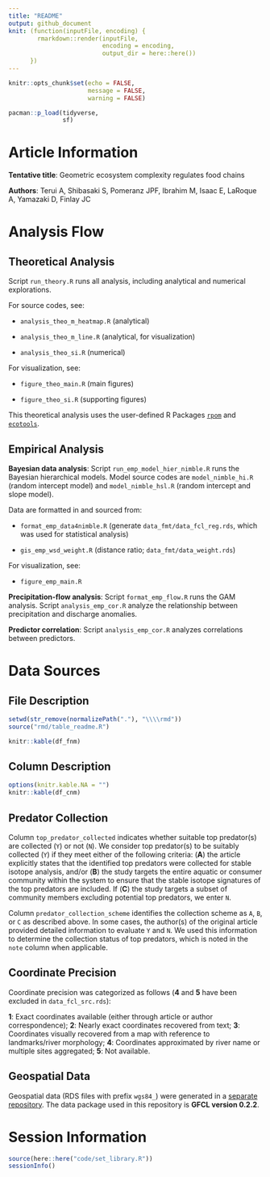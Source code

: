 ```yaml
---
title: "README"
output: github_document
knit: (function(inputFile, encoding) {
        rmarkdown::render(inputFile,
                          encoding = encoding, 
                          output_dir = here::here())
      })
---
```


```r
knitr::opts_chunk$set(echo = FALSE,
                      message = FALSE,
                      warning = FALSE)

pacman::p_load(tidyverse,
               sf)
```

# Article Information

**Tentative title**: Geometric ecosystem complexity regulates food chains

**Authors**: Terui A, Shibasaki S, Pomeranz JPF, Ibrahim M, Isaac E, LaRoque A, Yamazaki D, Finlay JC

# Analysis Flow

## Theoretical Analysis

Script `run_theory.R` runs all analysis, including analytical and numerical explorations.

For source codes, see:

-   `analysis_theo_m_heatmap.R` (analytical)

-   `analysis_theo_m_line.R` (analytical, for visualization)

-   `analysis_theo_si.R` (numerical)

For visualization, see:

-   `figure_theo_main.R` (main figures)

-   `figure_theo_si.R` (supporting figures)

This theoretical analysis uses the user-defined R Packages [`rpom`](https://github.com/aterui/rpom) and [`ecotools`](https://github.com/aterui/ecotools).

## Empirical Analysis

**Bayesian data analysis**: Script `run_emp_model_hier_nimble.R` runs the Bayesian hierarchical models. Model source codes are `model_nimble_hi.R` (random intercept model) and `model_nimble_hsl.R` (random intercept and slope model).

Data are formatted in and sourced from:

-   `format_emp_data4nimble.R` (generate `data_fmt/data_fcl_reg.rds`, which was used for statistical analysis)

-   `gis_emp_wsd_weight.R` (distance ratio; `data_fmt/data_weight.rds`)

For visualization, see:

-   `figure_emp_main.R`

**Precipitation-flow analysis**: Script `format_emp_flow.R` runs the GAM analysis. Script `analysis_emp_cor.R` analyze the relationship between precipitation and discharge anomalies.

**Predictor correlation**: Script `analysis_emp_cor.R` analyzes correlations between predictors.

# Data Sources

## File Description

```r

setwd(str_remove(normalizePath("."), "\\\\rmd"))
source("rmd/table_readme.R")

knitr::kable(df_fnm)
```

## Column Description

```r

options(knitr.kable.NA = "")
knitr::kable(df_cnm)

```

## Predator Collection

Column `top_predator_collected` indicates whether suitable top predator(s) are collected (`Y`) or not (`N`).
We consider top predator(s) to be suitably collected (`Y`) if they meet either of the following criteria: (**A**) the article explicitly states that the identified top predators were collected for stable isotope analysis, and/or (**B**) the study targets the entire aquatic or consumer community within the system to ensure that the stable isotope signatures of the top predators are included.
If (**C**) the study targets a subset of community members excluding potential top predators, we enter `N`.

Column `predator_collection_scheme` identifies the collection scheme as `A`, `B`, or `C` as described above.
In some cases, the author(s) of the original article provided detailed information to evaluate `Y` and `N`.
We used this information to determine the collection status of top predators, which is noted in the `note` column when applicable.


## Coordinate Precision

Coordinate precision was categorized as follows (**4** and **5** have been excluded in `data_fcl_src.rds`):

**1**: Exact coordinates available (either through article or author correspondence);
**2**: Nearly exact coordinates recovered from text;
**3**: Coordinates visually recovered from a map with reference to landmarks/river morphology;
**4**: Coordinates approximated by river name or multiple sites aggregated;
**5**: Not available.

## Geospatial Data

Geospatial data (RDS files with prefix `wgs84_`) were generated in a [separate repository](https://github.com/aterui/priv-proj_gis-global-fcl).
The data package used in this repository is **GFCL version 0.2.2**.

# Session Information

```r

source(here::here("code/set_library.R"))
sessionInfo()

```

